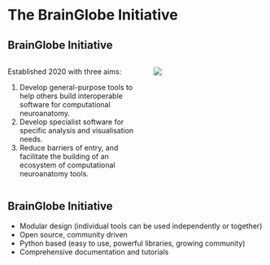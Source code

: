 <!-- 
- Narrative around building tools for specific purposes/species/atlases
- Mention natverse, template flow
- A gap existed with a focus on whole-brain microscopy in mice, rats, zfish etc 
-->

# The BrainGlobe Initiative

## BrainGlobe Initiative {.smaller}

::: {.columns}
::: {.column width="55%"}
Established 2020 with three aims:

:::{.incremental}
1. Develop general-purpose tools to help others build interoperable software for computational neuroanatomy.
2. Develop specialist software for specific analysis and visualisation needs.
3. Reduce barriers of entry, and facilitate the building of an ecosystem of computational neuroanatomy tools.
:::

:::
::: {.column width="45%"}
![](img/tracing.png)
:::
:::

## BrainGlobe Initiative {.smaller}
- Modular design (individual tools can be used independently or together)
- Open source, community driven
- Python based (easy to use, powerful libraries, growing community)
- Comprehensive documentation and tutorials
